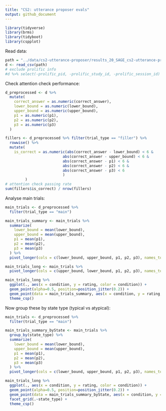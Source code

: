 ```yaml
---
title: "CS2: utterance proposer evals"
output: github_document
---
```


```r
library(tidyverse)
library(brms)
library(tidyboot)
library(cspplot)
```

Read data:
```r
path = "../data/cs2-utterance-proposer/results_20_SAGE_cs2-utterance-proposer-evals_pilot-1_10.csv"
d <- read_csv(path)
# exclude prolific info
#d %>% select(-prolific_pid, -prolific_study_id, -prolific_session_id) %>% write_csv(path)
```

Check attention check performance:
```r
d_preprocessed <- d %>%
  mutate(
    correct_answer = as.numeric(correct_answer),
    lower_bound = as.numeric(lower_bound),
    upper_bound = as.numeric(upper_bound),
    p1 = as.numeric(p1),
    p2 = as.numeric(p2),
    p3 = as.numeric(p3)
  )

fillers <- d_preprocessed %>% filter(trial_type == "filler") %>%
  rowwise() %>%
  mutate(
    is_correct = as.numeric(abs(correct_answer - lower_bound) < 6 &
                          abs(correct_answer - upper_bound) < 6 &
                          abs(correct_answer - p1) < 6 &
                          abs(correct_answer - p2) < 6 &
                          abs(correct_answer - p3) < 6
                          )
         )
# attention check passing rate
sum(fillers$is_correct) / nrow(fillers)
```

Analyse main trials:
```r
main_trials <- d_preprocessed %>%
  filter(trial_type == "main")

main_trials_summary <- main_trials %>%
  summarize(
    lower_bound = mean(lower_bound),
    upper_bound = mean(upper_bound),
    p1 = mean(p1),
    p2 = mean(p2),
    p3 = mean(p3)
  ) %>%
  pivot_longer(cols = c(lower_bound, upper_bound, p1, p2, p3), names_to = "condition", values_to = "rating")

main_trials_long <- main_trials %>%
  pivot_longer(cols = c(upper_bound, lower_bound, p1, p2, p3), names_to = "condition", values_to = "rating")

main_trials_long %>%
  ggplot(., aes(x = condition, y = rating, color = condition)) +
  geom_point(alpha=0.5, position=position_jitter(0.2)) +
  geom_point(data = main_trials_summary, aes(x = condition, y = rating, color = condition), size=5) +
  theme_csp()
```

Now group these by state type (typical vs atypical):
```r
main_trials <- d_preprocessed %>%
  filter(trial_type == "main")

main_trials_summary_byState <- main_trials %>%
  group_by(state_type) %>%
  summarize(
    lower_bound = mean(lower_bound),
    upper_bound = mean(upper_bound),
    p1 = mean(p1),
    p2 = mean(p2),
    p3 = mean(p3)
  ) %>%
  pivot_longer(cols = c(lower_bound, upper_bound, p1, p2, p3), names_to = "condition", values_to = "rating")

main_trials_long %>%
  ggplot(., aes(x = condition, y = rating, color = condition)) +
  geom_point(alpha=0.5, position=position_jitter(0.2)) +
  geom_point(data = main_trials_summary_byState, aes(x = condition, y = rating, color = condition), size=5) +
  facet_grid(.~state_type) +
  theme_csp()
```